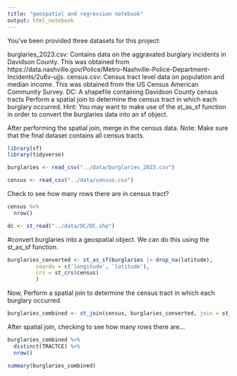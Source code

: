 ```yaml
---
title: "geospatial and regression notebook"
output: html_notebook
---
```


You've been provided three datasets for this project:

   burglaries_2023.csv: Contains data on the aggravated burglary incidents in Davidson County. This was obtained from https://data.nashville.gov/Police/Metro-Nashville-Police-Department-Incidents/2u6v-ujjs.
   census.csv: Census tract level data on population and median income. This was obtained from the US Census American Community Survey.
   DC: A shapefile containing Davidson County census tracts
Perform a spatial join to determine the census tract in which each burglary occurred. Hint: You may want to make use of the st_as_sf function in order to convert the burglaries data into an sf object.

After performing the spatial join, merge in the census data. Note: Make sure that the final dataset contains all census tracts.

```r
library(sf)
library(tidyverse)
```

```r
burglaries <- read_csv("../data/burglaries_2023.csv")
```

```r
census <- read_csv("../data/census.csv")
```
Check to see how many rows there are in census tract?
```r
census %>% 
  nrow()
```



```r
dc <- st_read("../data/DC/DC.shp")
```

#convert burglaries into a geospatial object. We can do this using the st_as_sf function.
```r
burglaries_converted <- st_as_sf(burglaries |> drop_na(latitude),
         coords = c('longitude', 'latitude'),
         crs = st_crs(census)
         )
```


Now, Perform a spatial join to determine the census tract in which each burglary occurred.
```r
burglaries_combined <- st_join(census, burglaries_converted, join = st_contains)
```


After spatial join, checking to see how many rows there are...
```r
burglaries_combined %>% 
  distinct(TRACTCE) %>% 
  nrow()
```
```r
summary(burglaries_combined)
```







